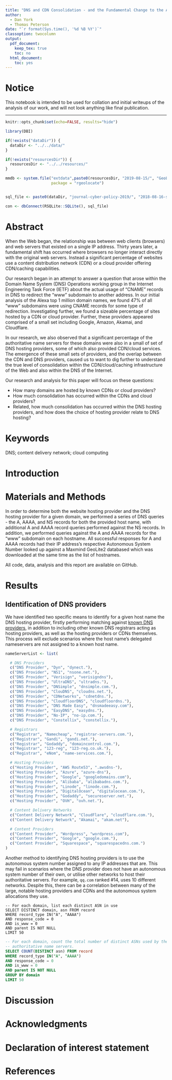 ```yaml
---
title: "DNS and CDN Consolidation - and the Fundamental Change to the Architecture of the Web"
author:
  - Dan York
  - Thomas Peterson
date: "`r format(Sys.time(), '%d %B %Y')`"
classoption: twocolumn
output: 
  pdf_document:
    keep_tex: true
    toc: no
  html_document:
    toc: yes
---
```


# Notice

This notebook is intended to be used for collation and initial writeups of the analysis
of our work, and will not look anything like final publication.

---

```r
knitr::opts_chunk$set(echo=FALSE, results="hide")

library(DBI)

if(!exists("dataDir")) {
  dataDir <- "../../data/"
}

if(!exists("resourcesDir")) {
  resourcesDir <- "../../resources/"
}

mmdb <- system.file("extdata",paste0(resourcesDir, "2019-08-15/", "GeoLite2-ASN.mmdb"), 
                    package = "rgeolocate")


sql_file <- paste0(dataDir, "journal-cyber-policy-2019/", "2018-08-16-snapshot.sqlite")

con <- dbConnect(RSQLite::SQLite(), sql_file)
```

# Abstract

When the Web began, the relationship was between web clients (browsers) and web
servers that existed on a single IP address. Thirty years later, a fundamental
shift has occurred where browsers no longer interact directly with the original
web servers. Instead a significant percentage of websites use a content
distribution network (CDN) or a cloud provider offering CDN/caching capabilities.

Our research began in an attempt to answer a question that arose within the
Domain Name System (DNS) Operations working group in the Internet Engineering
Task Force (IETF) about the actual usage of “CNAME” records in DNS to redirect
the “www” subdomain to another address. In our initial analysis of the Alexa top
1 million domain names, we found 47% of all “www” subdomains were using CNAME
records for some type of redirection. Investigating further, we found a sizeable
percentage of sites hosted by a CDN or cloud provider. Further, these providers
appeared comprised of a small set including Google, Amazon, Akamai, and
Cloudflare.

In our research, we also observed that a significant percentage of the
authoritative name servers for these domains were also in a small of set of
DNS hosting providers, some of which also provided CDN/cloud services.
The emergence of these small sets of providers, and the overlap between the
CDN and DNS providers, caused us to want to dig further to understand the true
level of consolidation within the CDN/cloud/caching infrastructure of the Web
and also within the DNS of the Internet.

Our research and analysis for this paper will focus on these questions:

* How many domains are hosted by known CDNs or cloud providers?
* How much consolidation has occurred within the CDNs and cloud providers?
* Related, how much consolidation has occurred within the DNS hosting providers,
and how does the choice of hosting provider relate to DNS hosting?

# Keywords

DNS; content delivery network; cloud computing

# Introduction

# Materials and Methods

In order to determine both the website hosting provider and the DNS hosting
provider for a given domain, we performed a series of DNS queries - the A, AAAA,
and NS records for both the provided host name, with additional A and AAAA record
queries performed against the NS records. In addition, we performed queries
against the A and AAAA records for the "www" subdomain on each hostname. All
successful responses for A and AAAA records had their IP address's respective
Autonomous System Number looked up against a Maxmind GeoLite2 databased which
was downloaded at the same time as the list of hostnames.

All code, data, analysis and this report are available on GitHub.

# Results

## Identification of DNS providers
We have identified two specific means to identify for a given host name the DNS 
hosting provider, firstly performing matching against [known DNS providers](https://en.wikipedia.org/wiki/List_of_managed_DNS_providers), in
addition to including other known DNS registrars acting as hosting providers, as
well as the hosting providers or CDNs themselves. This process will exclude
scenarios where the host name's delegated nameservers are not assigned to a known
host name.
```r
nameServerList <- list(

  # DNS Providers
  c("DNS Provider", "Dyn", "dynect."),
  c("DNS Provider", "NS1", "nsone.net."),
  c("DNS Provider", "Verisign", "verisigndns"),
  c("DNS Provider", "UltraDNS", "ultradns."),
  c("DNS Provider", "DNSimple", "dnsimple.com."),
  c("DNS Provider", "ClouDNS", "cloudns.net."),
  c("DNS Provider", "CDNetworks", "cdnetdns."),
  c("DNS Provider", "CloudfloorDNS", "cloudfloordns."),
  c("DNS Provider", "DNS Made Easy", "dnsmadeeasy.com"),
  c("DNS Provider", "EasyDNS", "easydns."),
  c("DNS Provider", "No-IP", "no-ip.com."),
  c("DNS Provider", "Constellix", "constellix."),

  # Registrars
  c("Registrar", "Namecheap", "registrar-servers.com."),
  c("Registrar", "Gandi", "gandi.net."),
  c("Registrar", "Godaddy", "domaincontrol.com."),
  c("Registrar", "123-reg", "123-reg.co.uk."),
  c("Registrar", "eNom", "name-services.com."),

  # Hosting Providers
  c("Hosting Provider", "AWS Route53", ".awsdns-"),
  c("Hosting Provider", "Azure", "azure-dns"),
  c("Hosting Provider", "Google", "googledomains.com"),
  c("Hosting Provider", "Alibaba", "alibabadns.com."),
  c("Hosting Provider", "Linode", "linode.com."),
  c("Hosting Provider", "DigitalOcean", "digitalocean.com."),
  c("Hosting Provider", "Godaddy", "secureserver.net."),
  c("Hosting Provider", "OVH", "ovh.net."),

  # Content Delivery Networks
  c("Content Delivery Network", "CloudFlare", "cloudflare.com."),
  c("Content Delivery Network", "Akamai", "akam.net"),

  # Content Providers
  c("Content Provider", "Wordpress", "wordpress.com"),
  c("Content Provider", "Google", "google.com."),
  c("Content Provider", "Squarespace", "squarespacedns.com.")
)
```

Another method to identifying DNS hosting providers is to use the autonomous
system number assigned to any IP addresses that are. This may fail in scenarios
where the DNS provider does not have an autonomous system number of their own,
or utilise other networks to host their authoritative servers. For example, 
`qq.com` ranked #14, uses 10 different networks. Despite this, there can be a
correlation between many of the large, notable hosting providers and CDNs and
the autonomous system allocations they use.

```
-- For each domain, list each distinct ASN in use
SELECT DISTINCT domain, asn FROM record
WHERE record_type IN("A", "AAAA")
AND response_code = 0
AND is_www = 0
AND parent IS NOT NULL
LIMIT 50
```

```sql
-- For each domain, count the total number of distinct ASNs used by the
-- authoritative name servers.
SELECT COUNT(DISTINCT asn) FROM record
WHERE record_type IN("A", "AAAA")
AND response_code = 0
AND is_www = 0
AND parent IS NOT NULL
GROUP BY domain
LIMIT 50
```

# Discussion

# Acknowledgments

# Declaration of interest statement

# References